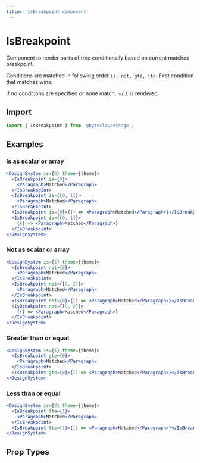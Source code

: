 ```yaml
---
title: 'IsBreakpoint component'
---
```


# IsBreakpoint

Component to render parts of tree conditionally based on current matched breakpoint.

Conditions are matched in following order `is, not, gte, lte`. First condition that matches wins.

If no conditions are specified or none match, `null` is rendered.

## Import

```js transpile=false
import { IsBreakpoint } from '@byteclaw/visage';
```

## Examples

### Is as scalar or array

```jsx live=true
<DesignSystem is={0} theme={theme}>
  <IsBreakpoint is={0}>
    <Paragraph>Matched</Paragraph>
  </IsBreakpoint>
  <IsBreakpoint is={[0, 1]}>
    <Paragraph>Matched</Paragraph>
  </IsBreakpoint>
  <IsBreakpoint is={0}>{() => <Paragraph>Matched</Paragraph>}</IsBreakpoint>
  <IsBreakpoint is={[0, 1]}>
    {() => <Paragraph>Matched</Paragraph>}
  </IsBreakpoint>
</DesignSystem>
```

### Not as scalar or array

```jsx live=true
<DesignSystem is={1} theme={theme}>
  <IsBreakpoint not={0}>
    <Paragraph>Matched</Paragraph>
  </IsBreakpoint>
  <IsBreakpoint not={[0, 2]}>
    <Paragraph>Matched</Paragraph>
  </IsBreakpoint>
  <IsBreakpoint not={0}>{() => <Paragraph>Matched</Paragraph>}</IsBreakpoint>
  <IsBreakpoint not={[0, 2]}>
    {() => <Paragraph>Matched</Paragraph>}
  </IsBreakpoint>
</DesignSystem>
```

### Greater than or equal

```jsx live=true
<DesignSystem is={1} theme={theme}>
  <IsBreakpoint gte={0}>
    <Paragraph>Matched</Paragraph>
  </IsBreakpoint>
  <IsBreakpoint gte={0}>{() => <Paragraph>Matched</Paragraph>}</IsBreakpoint>
</DesignSystem>
```

### Less than or equal

```jsx live=true
<DesignSystem is={0} theme={theme}>
  <IsBreakpoint lte={1}>
    <Paragraph>Matched</Paragraph>
  </IsBreakpoint>
  <IsBreakpoint lte={1}>{() => <Paragraph>Matched</Paragraph>}</IsBreakpoint>
</DesignSystem>
```

## Prop Types

<PropTypes component="IsBreakpoint" />
